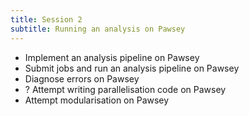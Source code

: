 ```yaml
---
title: Session 2
subtitle: Running an analysis on Pawsey
---
```


- Implement an analysis pipeline on Pawsey
- Submit jobs and run an analysis pipeline on Pawsey
- Diagnose errors on Pawsey
- ? Attempt writing parallelisation code on Pawsey
- Attempt modularisation on Pawsey

